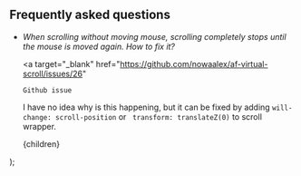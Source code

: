 
## Frequently asked questions

-   _When scrolling without moving mouse, scrolling completely stops until the mouse is moved again. How to fix it?_

    <a
        target="_blank"
        href="https://github.com/nowaalex/af-virtual-scroll/issues/26"
    >
        Github issue
    </a>

    I have no idea why is this happening, but it can be fixed by adding <code className="language-css">will-change: scroll-position</code> or <code className="language-css">
    transform: translateZ(0)</code> to scroll wrapper.

    <MdxWrapper>
        <CommonHead title="Docs: Frequently asked questions" />
        {children}
    </MdxWrapper>
);
